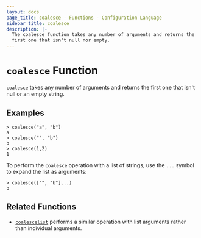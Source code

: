 ```yaml
---
layout: docs
page_title: coalesce - Functions - Configuration Language
sidebar_title: coalesce
description: |-
  The coalesce function takes any number of arguments and returns the
  first one that isn't null nor empty.
---
```


# `coalesce` Function

`coalesce` takes any number of arguments and returns the first one
that isn't null or an empty string.

## Examples

```shell-session
> coalesce("a", "b")
a
> coalesce("", "b")
b
> coalesce(1,2)
1
```

To perform the `coalesce` operation with a list of strings, use the `...`
symbol to expand the list as arguments:

```shell-session
> coalesce(["", "b"]...)
b
```

## Related Functions

- [`coalescelist`](/docs/from-1.5/functions/collection/coalescelist) performs a similar operation with
  list arguments rather than individual arguments.
